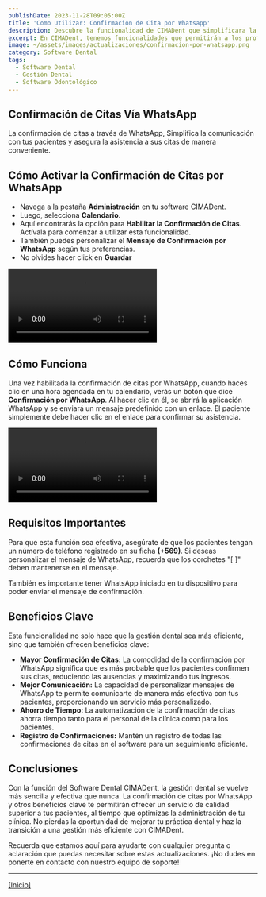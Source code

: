 ```yaml
---
publishDate: 2023-11-28T09:05:00Z
title: 'Como Utilizar: Confirmacion de Cita por Whatsapp'
description: Descubre la funcionalidad de CIMADent que simplificara la gestión dental y mejorarán la comunicación con tus pacientes.
excerpt: En CIMADent, tenemos funcionalidades que permitirán a los profesionales de la odontología ofrecer un servicio más eficiente y personalizado a sus pacientes. Descubre cómo esta función revolucionara tu práctica dental.
image: ~/assets/images/actualizaciones/confirmacion-por-whatsapp.png
category: Software Dental
tags:
  - Software Dental
  - Gestión Dental
  - Software Odontológico
---
```


## Confirmación de Citas Vía WhatsApp

La confirmación de citas a través de WhatsApp, Simplifica la comunicación con tus pacientes y asegura la asistencia a sus citas de manera conveniente.

## Cómo Activar la Confirmación de Citas por WhatsApp

- Navega a la pestaña **Administración** en tu software CIMADent.
- Luego, selecciona **Calendario**.
- Aquí encontrarás la opción para **Habilitar la Confirmación de Citas**. Actívala para comenzar a utilizar esta funcionalidad.
- También puedes personalizar el **Mensaje de Confirmación por WhatsApp** según tus preferencias.
- No olvides hacer click en **Guardar**

<video autoplay loop transition:persist class="w-full" style="pointer-events: none;">
  <source
    src="https://static2.cimadent.com/assets/videos/confirmacion-por-whatsapp/configurarmsjwsp.mp4"
    type="video/mp4"
  ></source>
</video>

## Cómo Funciona

Una vez habilitada la confirmación de citas por WhatsApp, cuando haces clic en una hora agendada en tu calendario, verás un botón que dice **Confirmación por WhatsApp**. Al hacer clic en él, se abrirá la aplicación WhatsApp y se enviará un mensaje predefinido con un enlace. El paciente simplemente debe hacer clic en el enlace para confirmar su asistencia.

<video autoplay loop transition:persist class="w-full" style="pointer-events: none;">
  <source
    src="https://static2.cimadent.com/assets/videos/confirmacion-por-whatsapp/confirmacionxwsp.mp4"
    type="video/mp4"
  ></source>
</video>

## Requisitos Importantes

Para que esta función sea efectiva, asegúrate de que los pacientes tengan un número de teléfono registrado en su ficha **(+569)**. Si deseas personalizar el mensaje de WhatsApp, recuerda que los corchetes "[ ]" deben mantenerse en el mensaje.

También es importante tener WhatsApp iniciado en tu dispositivo para poder enviar el mensaje de confirmación.

## Beneficios Clave

Esta funcionalidad no solo hace que la gestión dental sea más eficiente, sino que también ofrecen beneficios clave:

- **Mayor Confirmación de Citas:** La comodidad de la confirmación por WhatsApp significa que es más probable que los pacientes confirmen sus citas, reduciendo las ausencias y maximizando tus ingresos.
- **Mejor Comunicación:** La capacidad de personalizar mensajes de WhatsApp te permite comunicarte de manera más efectiva con tus pacientes, proporcionando un servicio más personalizado.
- **Ahorro de Tiempo:** La automatización de la confirmación de citas ahorra tiempo tanto para el personal de la clínica como para los pacientes.
- **Registro de Confirmaciones:** Mantén un registro de todas las confirmaciones de citas en el software para un seguimiento eficiente.

## Conclusiones

Con la función del Software Dental CIMADent, la gestión dental se vuelve más sencilla y efectiva que nunca. La confirmación de citas por WhatsApp y otros beneficios clave te permitirán ofrecer un servicio de calidad superior a tus pacientes, al tiempo que optimizas la administración de tu clínica. No pierdas la oportunidad de mejorar tu práctica dental y haz la transición a una gestión más eficiente con CIMADent.

Recuerda que estamos aquí para ayudarte con cualquier pregunta o aclaración que puedas necesitar sobre estas actualizaciones. ¡No dudes en ponerte en contacto con nuestro equipo de soporte!

---

[[Inicio]](#top)
